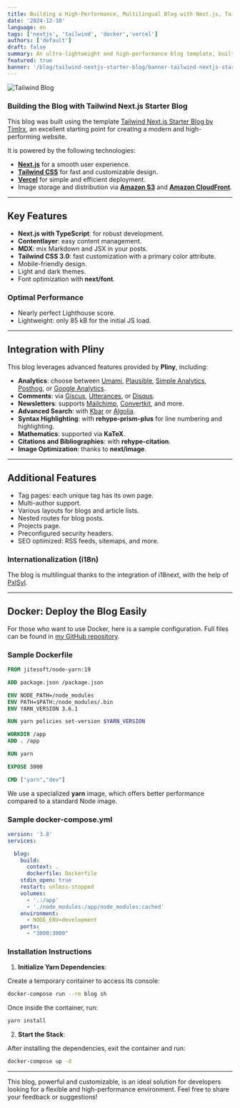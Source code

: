 ```yaml
---
title: Building a High-Performance, Multilingual Blog with Next.js, Tailwind, and Docker
date: '2024-12-10'
language: en
tags: ['nextjs', 'tailwind', 'docker','vercel']
authors: ['default']
draft: false
summary: An ultra-lightweight and high-performance blog template, built with Tailwind CSS, Next.js, and Docker, offering a smooth and multilingual experience.
featured: true
banner: '/blog/tailwind-nextjs-starter-blog/banner-tailwind-nextjs-starter-blog.png'
---
```


![Tailwind Blog](https://d2mezi5ylxaxvl.cloudfront.net/blog/tailwind-nextjs-starter-blog/tailwind-blog.png?format=auto)

### Building the Blog with Tailwind Next.js Starter Blog

This blog was built using the template [Tailwind Next.js Starter Blog by Timlrx](https://github.com/timlrx/tailwind-nextjs-starter-blog), an excellent starting point for creating a modern and high-performing website.

It is powered by the following technologies:

- **[Next.js](https://nextjs.org/)** for a smooth user experience.
- **[Tailwind CSS](https://tailwindcss.com/)** for fast and customizable design.
- **[Vercel](https://vercel.com/)** for simple and efficient deployment.
- Image storage and distribution via **[Amazon S3](https://aws.amazon.com/s3/)** and **[Amazon CloudFront](https://aws.amazon.com/cloudfront/)**.

---

## Key Features

- **Next.js with TypeScript**: for robust development.
- **Contentlayer**: easy content management.
- **MDX**: mix Markdown and JSX in your posts.
- **Tailwind CSS 3.0**: fast customization with a primary color attribute.
- Mobile-friendly design.
- Light and dark themes.
- Font optimization with **next/font**.

### Optimal Performance

- Nearly perfect Lighthouse score.
- Lightweight: only 85 kB for the initial JS load.

<FancyBoxImage 
  src="/blog/tailwind-nextjs-starter-blog/performances-culturedevops.png" 
  alt="Lighthouse Report" 
  width={941}
  height={499}    
/>

---

## Integration with **Pliny**

This blog leverages advanced features provided by **Pliny**, including:

- **Analytics**: choose between [Umami](https://umami.is/), [Plausible](https://plausible.io/), [Simple Analytics](https://simpleanalytics.com/), [Posthog](https://posthog.com/), or [Google Analytics](https://analytics.google.com/analytics/web/).
- **Comments**: via [Giscus](https://giscus.app/), [Utterances](https://utteranc.es/), or [Disqus](https://disqus.com/).
- **Newsletters**: supports [Mailchimp](https://mailchimp.com/), [Convertkit](https://convertkit.com/), and more.
- **Advanced Search**: with [Kbar](https://kbar.vercel.app/) or [Algolia](https://www.algolia.com/).
- **Syntax Highlighting**: with **rehype-prism-plus** for line numbering and highlighting.
- **Mathematics**: supported via **KaTeX**.
- **Citations and Bibliographies**: with **rehype-citation**.
- **Image Optimization**: thanks to **next/image**.

---

## Additional Features

- Tag pages: each unique tag has its own page.
- Multi-author support.
- Various layouts for blogs and article lists.
- Nested routes for blog posts.
- Projects page.
- Preconfigured security headers.
- SEO optimized: RSS feeds, sitemaps, and more.

### Internationalization (i18n)

The blog is multilingual thanks to the integration of i18next, with the help of [PxlSyl](https://github.com/PxlSyl/tailwind-nextjs-starter-blog-i18n).

---

## Docker: Deploy the Blog Easily

For those who want to use Docker, here is a sample configuration. Full files can be found in [my GitHub repository](https://github.com/CultureDevOps/blog).

### Sample Dockerfile

```dockerfile
FROM jitesoft/node-yarn:19

ADD package.json /package.json

ENV NODE_PATH=/node_modules
ENV PATH=$PATH:/node_modules/.bin
ENV YARN_VERSION 3.6.1

RUN yarn policies set-version $YARN_VERSION

WORKDIR /app
ADD . /app

RUN yarn

EXPOSE 3000

CMD ["yarn","dev"]
```

We use a specialized **yarn** image, which offers better performance compared to a standard Node image.

### Sample docker-compose.yml

```yml
version: '3.8'
services:

  blog:
    build:
      context: .
      dockerfile: Dockerfile
    stdin_open: true
    restart: unless-stopped
    volumes:
      - '.:/app'
      - './node_modules:/app/node_modules:cached'
    environment:
      - NODE_ENV=development
    ports:
      - "3000:3000"
```

### Installation Instructions

1. **Initialize Yarn Dependencies**:
   
Create a temporary container to access its console:
```bash
docker-compose run --rm blog sh
```
Once inside the container, run:
```bash
yarn install
```

2. **Start the Stack**:
   
After installing the dependencies, exit the container and run:
```bash
docker-compose up -d
```

---

This blog, powerful and customizable, is an ideal solution for developers looking for a flexible and high-performance environment. Feel free to share your feedback or suggestions!

